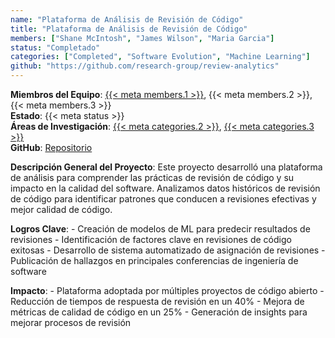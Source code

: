 ```yaml
---
name: "Plataforma de Análisis de Revisión de Código"
title: "Plataforma de Análisis de Revisión de Código"
members: ["Shane McIntosh", "James Wilson", "Maria Garcia"]
status: "Completado"
categories: ["Completed", "Software Evolution", "Machine Learning"]
github: "https://github.com/research-group/review-analytics"
---
```

**Miembros del Equipo**: [{{< meta members.1 >}}](../members/current/shanemcintosh.qmd), {{< meta members.2 >}}, {{< meta members.3 >}}  
**Estado**: {{< meta status >}}  
**Áreas de Investigación**: [{{< meta categories.2 >}}](../projects.qmd#category=Software+Evolution), [{{< meta categories.3 >}}](../projects.qmd#category=Machine+Learning)  
**GitHub**: [Repositorio]({{< meta github >}})

**Descripción General del Proyecto**: 
Este proyecto desarrolló una plataforma de análisis para comprender las prácticas de revisión de código y su impacto en la calidad del software. Analizamos datos históricos de revisión de código para identificar patrones que conducen a revisiones efectivas y mejor calidad de código.

**Logros Clave**:
- Creación de modelos de ML para predecir resultados de revisiones
- Identificación de factores clave en revisiones de código exitosas
- Desarrollo de sistema automatizado de asignación de revisiones
- Publicación de hallazgos en principales conferencias de ingeniería de software

**Impacto**:
- Plataforma adoptada por múltiples proyectos de código abierto
- Reducción de tiempos de respuesta de revisión en un 40%
- Mejora de métricas de calidad de código en un 25%
- Generación de insights para mejorar procesos de revisión
